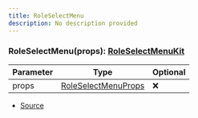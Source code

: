 ```yaml
---
title: RoleSelectMenu
description: No description provided
---
```



### RoleSelectMenu(props): [RoleSelectMenuKit](/docs/api-reference/classes/RoleSelectMenuKit)

| Parameter | Type | Optional |
| ----------- | ----------- | ----------- |
| props | [RoleSelectMenuProps](/docs/api-reference/types/RoleSelectMenuProps) | ❌ |


- [Source](https://github.com/underctrl-io/commandkit/blob/83ef44f10b86e30835e8636786e5222cac412af9/packages/commandkit/src/components/v1/select-menu/SelectMenu.ts#L152)